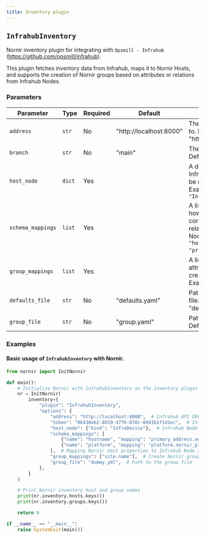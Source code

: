 ```yaml
---
title: Inventory plugin
---
```


## `InfrahubInventory`

Nornir inventory plugin for integrating with `Opsmill - Infrahub`
(https://github.com/opsmill/infrahub).

This plugin fetches inventory data from Infrahub, maps it to Nornir Hosts,
and supports the creation of Nornir groups based on attributes or relations
from Infrahub Nodes.

### Parameters

| Parameter | Type | Required | Default | Description |
|-----------|------|----------|---------|-------------|
| `address` | `str` | No | "http://localhost:8000" | The Infrahub URL to connect to. Defaults to "http://localhost:8000". |
| `branch` | `str` | No | "main" | The Infrahub branch to use. Defaults to "main". |
| `host_node` | `dict` | Yes |  | A dictionary defining the Infrahub Node kind that will be mapped to Nornir Hosts. Example: `{"kind": "InfraDevice"}` |
| `schema_mappings` | `list` | Yes |  | A list of mappings that define how Nornir Host properties correspond to attributes or relations from Infrahub Nodes. Example: `[{"name": "hostname", "mapping": "primary_address.address"}]`. |
| `group_mappings` | `list` | Yes |  | A list of Infrahub Node attributes or relations used to create Nornir groups. Example: `["site.name"]`. |
| `defaults_file` | `str` | No | "defaults.yaml" | Path to the defaults YAML file. Defaults to "defaults.yaml". |
| `group_file` | `str` | No | "group.yaml" | Path to the group YAML file. Defaults to "group.yaml". |

### Examples

#### Basic usage of `InfrahubInventory` with Nornir.

```python
from nornir import InitNornir

def main():
    # Initialize Nornir with InfrahubInventory as the inventory plugin
    nr = InitNornir(
        inventory={
            "plugin": "InfrahubInventory",
            "options": {
                "address": "http://localhost:8000",  # Infrahub API URL
                "token": "06438eb2-8019-4776-878c-0941b1f1d1ec",  # Infrahub API token
                "host_node": {"kind": "InfraDevice"},  # Infrahub Node kind to map to Nornir Hosts
                "schema_mappings": [
                    {"name": "hostname", "mapping": "primary_address.address"},
                    {"name": "platform", "mapping": "platform.nornir_platform"},
                ],  # Mapping Nornir Host properties to Infrahub Node attributes
                "group_mappings": ["site.name"],  # Create Nornir groups from Infrahub Node attributes
                "group_file": "dummy.yml",  # Path to the group file
            },
        }
    )

    # Print Nornir inventory host and group names
    print(nr.inventory.hosts.keys())
    print(nr.inventory.groups.keys())

    return 0

if __name__ == "__main__":
    raise SystemExit(main())
```
